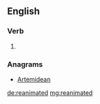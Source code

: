 ==English==

===Verb===
{{head|en}}

# {{en-past of|reanimate}}

===Anagrams===
* [[Artemidean#English|Artemidean]]

[[de:reanimated]]
[[mg:reanimated]]